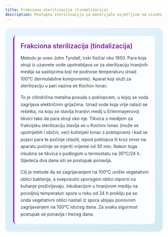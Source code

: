 ```yaml
---
title: Frakciona sterilizacija (tindalizacija)
description: Postupna sterilizacija za materijale osjetljive na visoku temperaturu
---
```


<div style="background: linear-gradient(135deg, #e8f4fd 0%, #d1ecf1 100%); border-radius: 15px; padding: 25px; margin: 20px 0;">
  
  <div style="background: rgba(255,255,255,0.9); padding: 20px; border-radius: 10px; border-left: 4px solid #9c27b0;">
    <div style="display: flex; align-items: center; margin-bottom: 15px;">
      <h3 style="margin: 0; color: #7b1fa2; font-size: 1.3rem; font-weight: 600;">Frakciona sterilizacija (tindalizacija)</h3>
    </div>
    <p style="margin: 0 0 15px 0; color: #2d3748; line-height: 1.6;">
      Metodu je uveo John Tyndall, irski fizičar oko 1850. Para koja struji iz uzavrele vode upotrebljava se za sterilizaciju hranjivih medija sa sastojcima koji ne podnose temperaturu iznad 100°C (termolabilne komponente). Aparat koji služi za sterilizaciju u pari naziva se Kochov lonac.
    </p>
    <p style="margin: 0 0 15px 0; color: #2d3748; line-height: 1.6;">
      To je cilindrična metalna posuda s poklopcem, u kojoj se voda zagrijava električnim grijačima. Iznad vode koja vrije nalazi se rešetka, na koju se stavlja hranjivi medij u Erlenmayerovoj tikvici tako da para struji oko nje. Tikvica s medijem za frakcijsku sterilizaciju stavlja se u Kochov lonac (može se upotrijebiti i obični, veći kuhinjski lonac s poklopcem) i kad se pojavi para te počinje izlaziti, ispod poklopca ili kroz otvor na aparatu počinje se mjeriti vrijeme od 30 min. Nakon toga inkubira se tikvica s podlogom u termostatu na 35°C/24 h. Sljedeća dva dana isti se postupak ponavlja.
    </p>
    <p style="margin: 0; color: #2d3748; line-height: 1.6;">
      Cilj je metode da se zagrijavanjem na 100°C unište vegetativni oblici bakterija, a sveprisutni sporogeni oblici otporni na kuhanje preživljavaju. Inkubacijom u hranjivom mediju na povoljnoj temperaturi spore u roku od 24 h prokliju pa se onda vegetativni oblici nastali iz spora ubijaju ponovnim zagrijavanjem na 100°C idućeg dana. Za svaku sigurnost postupak se ponavlja i trećeg dana.
    </p>
  </div>

</div>